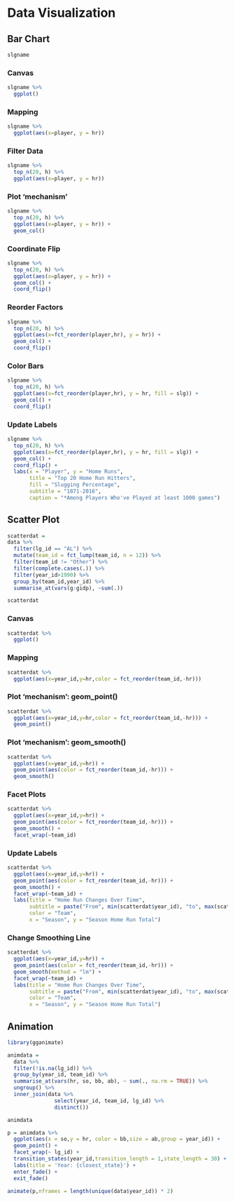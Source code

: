# Data Visualization

## Bar Chart

```r
slgname
```

### Canvas {-}

```r
slgname %>% 
  ggplot()
```

### Mapping {-}

```r
slgname %>% 
  ggplot(aes(x=player, y = hr))
```

### Filter Data {-}

```r
slgname %>% 
  top_n(20, h) %>% 
  ggplot(aes(x=player, y = hr)) 
```

### Plot 'mechanism' {-}

```r
slgname %>% 
  top_n(20, h) %>% 
  ggplot(aes(x=player, y = hr)) +
  geom_col()
```

### Coordinate Flip {-}

```r
slgname %>% 
  top_n(20, h) %>% 
  ggplot(aes(x=player, y = hr)) +
  geom_col() +
  coord_flip()
```

### Reorder Factors {-}

```r
slgname %>% 
  top_n(20, h) %>% 
  ggplot(aes(x=fct_reorder(player,hr), y = hr)) +
  geom_col() +
  coord_flip()
```

### Color Bars {-}

```r
slgname %>% 
  top_n(20, h) %>% 
  ggplot(aes(x=fct_reorder(player,hr), y = hr, fill = slg)) +
  geom_col() +
  coord_flip()
```

### Update Labels {-}

```r
slgname %>% 
  top_n(20, h) %>% 
  ggplot(aes(x=fct_reorder(player,hr), y = hr, fill = slg)) +
  geom_col() +
  coord_flip() +
  labs(x = "Player", y = "Home Runs", 
       title = "Top 20 Home Run Hitters", 
       fill = "Slugging Percentage",
       subtitle = "1871-2016", 
       caption = "*Among Players Who've Played at least 1000 games")
```

## Scatter Plot {-}

```r
scatterdat = 
data %>% 
  filter(lg_id == "AL") %>% 
  mutate(team_id = fct_lump(team_id, n = 12)) %>% 
  filter(team_id != "Other") %>% 
  filter(complete.cases(.)) %>%
  filter(year_id>1990) %>% 
  group_by(team_id,year_id) %>% 
  summarise_at(vars(g:gidp), ~sum(.))  

scatterdat
```

### Canvas {-}

```r
scatterdat %>% 
  ggplot() 
```

### Mapping {-}

```r
scatterdat %>% 
  ggplot(aes(x=year_id,y=hr,color = fct_reorder(team_id,-hr)))
```

### Plot 'mechanism': geom_point() {-}

```r
scatterdat %>% 
  ggplot(aes(x=year_id,y=hr,color = fct_reorder(team_id,-hr))) +
  geom_point() 
```

### Plot 'mechanism': geom_smooth() {-}

```r
scatterdat %>% 
  ggplot(aes(x=year_id,y=hr)) +
  geom_point(aes(color = fct_reorder(team_id,-hr))) +
  geom_smooth()
```

### Facet Plots {-}

```r
scatterdat %>% 
  ggplot(aes(x=year_id,y=hr)) +
  geom_point(aes(color = fct_reorder(team_id,-hr))) +
  geom_smooth() +
  facet_wrap(~team_id)
```

### Update Labels {-}

```r
scatterdat %>% 
  ggplot(aes(x=year_id,y=hr)) +
  geom_point(aes(color = fct_reorder(team_id,-hr))) +
  geom_smooth() +
  facet_wrap(~team_id) +
  labs(title = "Home Run Changes Over Time",
       subtitle = paste("From", min(scatterdat$year_id), "to", max(scatterdat$year_id)),
       color = "Team",
       x = "Season", y = "Season Home Run Total")
```

### Change Smoothing Line {-}

```r
scatterdat %>% 
  ggplot(aes(x=year_id,y=hr)) +
  geom_point(aes(color = fct_reorder(team_id,-hr))) +
  geom_smooth(method = "lm") +
  facet_wrap(~team_id) +
  labs(title = "Home Run Changes Over Time",
       subtitle = paste("From", min(scatterdat$year_id), "to", max(scatterdat$year_id)),
       color = "Team",
       x = "Season", y = "Season Home Run Total")
```

## Animation

```r
library(gganimate)

animdata =
  data %>%
  filter(!is.na(lg_id)) %>%
  group_by(year_id, team_id) %>%
  summarise_at(vars(hr, so, bb, ab), ~ sum(., na.rm = TRUE)) %>%
  ungroup() %>%
  inner_join(data %>%
               select(year_id, team_id, lg_id) %>%
               distinct()) 

animdata
```


```r
p = animdata %>% 
  ggplot(aes(x = so,y = hr, color = bb,size = ab,group = year_id)) +
  geom_point() +
  facet_wrap(~ lg_id) +
  transition_states(year_id,transition_length = 1,state_length = 30) +
  labs(title = 'Year: {closest_state}') +
  enter_fade() +
  exit_fade()

animate(p,nframes = length(unique(data$year_id)) * 2)
```



<!-- ```{r} -->
<!-- library(gapminder) -->

<!-- ggplot(gapminder, aes(gdpPercap, lifeExp, size = pop, colour = country)) + -->
<!--   geom_point(alpha = 0.7, show.legend = FALSE) + -->
<!--   scale_colour_manual(values = country_colors) + -->
<!--   scale_size(range = c(2, 12)) + -->
<!--   scale_x_log10() + -->
<!--   facet_wrap(~continent) + -->
<!--   # Here comes the gganimate specific bits -->
<!--   labs(title = 'Year: {frame_time}', x = 'GDP per capita', y = 'life expectancy') + -->
<!--   transition_time(year) + -->
<!--   ease_aes('linear') -->

<!-- # file_renderer(dir = ".", prefix = "gganim_plot", overwrite = FALSE) -->
<!-- ``` -->

